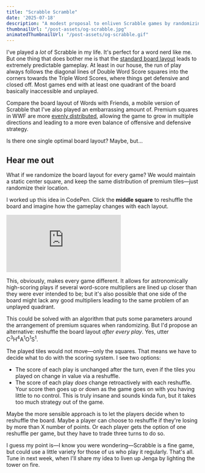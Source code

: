 ```yaml
---
title: "Scrabble Scramble"
date: '2025-07-18'
description: "A modest proposal to enliven Scrabble games by randomizing the board layout."
thumbnailUrl: "/post-assets/og-scrabble.jpg"
animatedThumbnailUrl: "/post-assets/og-scrabble.gif"
---
```


I've played a *lot* of Scrabble in my life. It's perfect for a word nerd like me. But one thing that does bother me is that the <a href="https://commons.wikimedia.org/wiki/Category:Scrabble_boards#/media/File:Scrabble_board_-_English.svg" target="_blank">standard board layout</a> leads to extremely predictable gameplay. At least in our house, the run of play always follows the diagonal lines of Double Word Score squares into the corners towards the Triple Word Scores, where things get defensive and closed off. Most games end with at least one quadrant of the board basically inaccessible and unplayed.

Compare the board layout of Words with Friends, a mobile version of Scrabble that I've also played an embarrassing amount of. Premium squares in WWF are more <a href="https://www.bolsboardgames.com/2011/01/words-with-friends-board-and-tile.html" target="_blank">evenly distributed</a>, allowing the game to grow in multiple directions and leading to a more even balance of offensive and defensive strategy.

Is there one single optimal board layout? Maybe, but...

## Hear me out

What if we randomize the board layout for every game? We would maintain a static center square, and keep the same distribution of premium tiles—just randomize their location.

I worked up this idea in CodePen. Click the **middle square** to reshuffle the board and imagine how the gameplay changes with each layout.

<div className="my-6 lg:my-12 w-full h-[500px] sm:h-[700px] md:h-[800px]">
  <iframe
    className="w-full h-full"
    title="Scrabble Scramble"
    src="https://codepen.io/andrewmillen/full/vEYxOZG"
    frameBorder="no"
    loading="lazy"
    allowTransparency="true"
    allowFullScreen="true"
  ></iframe>
</div>

This, obviously, makes every game different. It allows for astronomically high-scoring plays if several word-score multipliers are lined up closer than they were ever intended to be; but it's also possible that one side of the board might lack any good multipliers leading to the same problem of an unplayed quadrant.

This could be solved with an algorithm that puts some parameters around the arrangement of premium squares when randomizing. But I'd propose an alternative:
reshuffle the board layout *after every play*. Yes, utter C<sup>3</sup>H<sup>4</sup>A<sup>1</sup>O<sup>1</sup>S<sup>1</sup>.

The played tiles would not move—only the squares. That means we have to decide what to do with the scoring system. I see two options:
* The score of each play is unchanged after the turn, even if the tiles you played on change in value via a reshuffle.
* The score of each play *does* change retroactively with each reshuffle. Your score then goes up or down as the game goes on with you having little to no control. This is truly insane and sounds kinda fun, but it takes too much strategy out of the game.

Maybe the more sensible approach is to let the players decide when to reshuffle the board. Maybe a player can choose to reshuffle if they're losing by more than X number of points. Or each player gets the option of one reshuffle per game, but they have to trade three turns to do so.

I guess my point is—I know you were wondering—Scrabble is a fine game, but could use a little variety for those of us who play it regularly. That's all. Tune in next week, when I'll share my idea to liven up Jenga by lighting the tower on fire.
